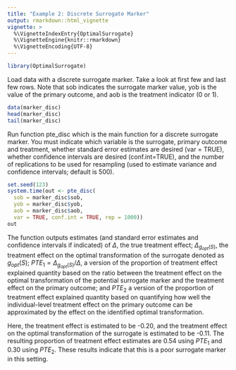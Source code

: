 ```yaml
---
title: "Example 2: Discrete Surrogate Marker"
output: rmarkdown::html_vignette
vignette: >
  %\VignetteIndexEntry{OptimalSurrogate}
  %\VignetteEngine{knitr::rmarkdown}
  %\VignetteEncoding{UTF-8}
---
```


```r
library(OptimalSurrogate)
```

Load data with a discrete surrogate marker. Take a look at first few and last few rows. Note that sob indicates the surrogate marker value, yob is the value of the primary outcome, and aob is the treatment indicator (0 or 1).

```r
data(marker_disc)
head(marker_disc)
tail(marker_disc)
```

Run function pte_disc which is the main function for a discrete surrogate marker. You must indicate which variable is the surrogate, primary outcome and treatment, whether standard error estimates are desired (var = TRUE), whether confidence intervals are desired (conf.int=TRUE), and the number of replications to be used for resampling (used to estimate variance and confidence intervals; default is 500). 

```r
set.seed(123)
system.time(out <- pte_disc(
  sob = marker_disc$sob, 
  yob = marker_disc$yob, 
  aob = marker_disc$aob, 
  var = TRUE, conf.int = TRUE, rep = 1000))
out
```

The function outputs estimates (and standard error estimates and confidence intervals if indicated) of $\Delta$, the true treatment effect; $\Delta_{g_{opt}(S)}$, the treatment effect on the optimal transformation of the surrogate denoted as $g_{opt}(S)$; $PTE_1 =\Delta_{g_{opt}(S)} / \Delta$, a version of the proportion of treatment effect explained quantity based on the ratio between the treatment effect on the optimal transformation of the potential surrogate marker and the treatment effect on the primary outcome; and $PTE_2$ a version of the proportion of treatment effect explained quantity based on quantifying how well the individual-level treatment effect on the primary outcome can be approximated by the effect on the identified optimal transformation. 

Here, the treatment effect is estimated to be -0.20, and the treatment effect on the optimal transformation of the surrogate is estimated to be -0.11. The resulting proportion of treatment effect estimates are 0.54 using $PTE_1$ and 0.30 using $PTE_2$. These results indicate that this is a poor surrogate marker in this setting.
